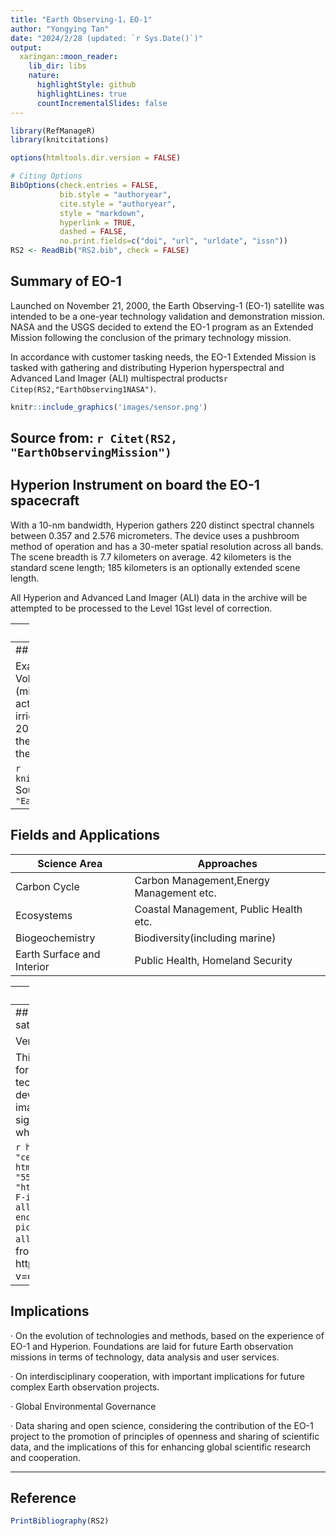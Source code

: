 ```yaml
---
title: "Earth Observing-1，EO-1"
author: "Yongying Tan"
date: "2024/2/28 (updated: `r Sys.Date()`)"
output:
  xaringan::moon_reader:
    lib_dir: libs
    nature:
      highlightStyle: github
      highlightLines: true
      countIncrementalSlides: false
---
```

```r
library(RefManageR)
library(knitcitations)

options(htmltools.dir.version = FALSE)

# Citing Options
BibOptions(check.entries = FALSE,
           bib.style = "authoryear",
           cite.style = "authoryear",
           style = "markdown",
           hyperlink = TRUE,
           dashed = FALSE,
           no.print.fields=c("doi", "url", "urldate", "issn"))
RS2 <- ReadBib("RS2.bib", check = FALSE)
```

## Summary of EO-1

Launched on November 21, 2000, the Earth Observing-1 (EO-1) satellite was intended to be a one-year technology validation and demonstration mission. NASA and the USGS decided to extend the EO-1 program as an Extended Mission following the conclusion of the primary technology mission. 

In accordance with customer tasking needs, the EO-1 Extended Mission is tasked with gathering and distributing Hyperion hyperspectral and Advanced Land Imager (ALI) multispectral products`r Citep(RS2,"EarthObserving1NASA")`.

```r
knitr::include_graphics('images/sensor.png')
```

Source from: `r Citet(RS2, "EarthObservingMission")`
---
## Hyperion Instrument on board the EO-1 spacecraft

With a 10-nm bandwidth, Hyperion gathers 220 distinct spectral channels between 0.357 and 2.576 micrometers. The device uses a pushbroom method of operation and has a 30-meter spatial resolution across all bands. The scene breadth is 7.7 kilometers on average. 42 kilometers is the standard scene length; 185 kilometers is an optionally extended scene length.

All Hyperion and Advanced Land Imager (ALI) data in the archive will be attempted to be processed to the Level 1Gst level of correction.

---
## Science goals

1. Validate and test new technologies that could provide significant cost reductions and improved performance for future Landsat missions.
2. Provide a science-grade space-borne hyperspectral instrument, thus providing a new class of Earth observation data for improved Earth surface characterization.
3. Provide the first space-based test of an onboard atmospheric corrector for increasing the accuracy of surface reflectance estimates.

```r
knitr::include_graphics("https://eoimages.gsfc.nasa.gov/images/imagerecords/152000/152538/fernandinavolcano_oli_20240307.jpg")
```

---
## Related applications

Examples include: (top row) the active Manam Volcano (2010), and the 2010 Gulf Oil Spill; (middle row) the 2010 Eyjafjallajökull volcanic activity in Iceland (Physics Today), and an irrigation project in South Africa (chosen for the 2011 NASA Science Calendar); (bottom row) the 2010 Toxic Sludge Flood in Hungary, and the Petermann Glacier, Greenland.

```r
knitr::include_graphics("images/Example.gif")
```
Source from: `r Citet(RS2, "EarthObservingOne")`
---
## Fields and Applications



| Science Area | Approaches | 
|-------|-------|
| Carbon Cycle | Carbon Management,Energy Management etc. | 
| Ecosystems | Coastal Management, Public Health etc. | 
| Biogeochemistry | Biodiversity(including marine) |
| Earth Surface and Interior | Public Health, Homeland Security |



---
## Reflections of EO-1

Technological innovations and challenges

· Because hyperspectral data are complex, processing and analyzing them can be challenging. The EO-1 mission aims to address these challenges. The procedures involved in data collection, transmission, processing, and user access are also intricate.

· Being a pioneer in the field of hyperspectral imaging, the EO-1 Hyperion instrument set the stage for later space imaging technologies and revolutionized Earth observation capabilities. Later sensors, on the other hand, are more sophisticated and have a wider field of view.

---
## EO 1 (Earth Observing-1) satellite launch

Very exciting video!!!!

This is a groundbreaking satellite for the new century, with technology designed to enable the development of future Earth-imaging observatories that will significantly improve performance while reducing cost and quality.

```r
htmltools::tags$div(class = "center", 
                    htmltools::tags$iframe(width = "550", height = "350", src = "https://www.youtube.com/embed/d-F-iPw3mrM", frameborder = "0", allow = "accelerometer; autoplay; encrypted-media; gyroscope; picture-in-picture", allowfullscreen = TRUE))
```
Source from: https://www.youtube.com/watch?v=d-F-iPw3mrM
---
## Implications 

· On the evolution of technologies and methods, based on the experience of EO-1 and Hyperion. Foundations are laid for future Earth observation missions in terms of technology, data analysis and user services.

· On interdisciplinary cooperation, with important implications for future complex Earth observation projects.

· Global Environmental Governance

· Data sharing and open science, considering the contribution of the EO-1 project to the promotion of principles of openness and sharing of scientific data, and the implications of this for enhancing global scientific research and cooperation.

---
## Reference

```r

PrintBibliography(RS2)


```




